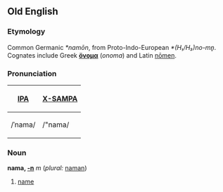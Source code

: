 ==Old English==
===Etymology===
Common Germanic ''*namōn'', from Proto-Indo-European ''*(H₁/H₃)no-mn̥''.  Cognates include Greek '''[[ὄνομα]]''' (''onoma'') and Latin [[nomen|nōmen]].  

===Pronunciation===
{| border=1 cellpadding=5
! [[w:International Phonetic Alphabet|IPA]] !! [[w:X-SAMPA|X-SAMPA]]
|-
| /ˈnama/ || /"nama/
|}

===Noun===
'''nama, [[Wiktionary Appendix:Old English weak noun declension|-n]]''' ''m'' (''plural:'' [[naman]]) 
<!-- "plural" should probably be removed after the declension page is made -->
#[[name]]